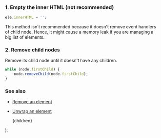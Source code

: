 
### 1. Empty the inner HTML (not recommended)

```js
ele.innerHTML = '';
```

This method isn't recommended because it doesn't remove event handlers of child node. Hence, it might cause a memory leak if you are managing a big list of elements.

### 2. Remove child nodes

Remove its child node until it doesn't have any children.

```js
while (node.firstChild) {
    node.removeChild(node.firstChild);
}
```

### See also

-   [Remove an element](/remove-an-element)
-   [Unwrap an element](/unwrap-an-element)

    <PostLayout keywords="" title="Remove all children of a node">
        {children}
    </PostLayout>
);
